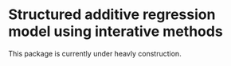 
# Structured additive regression model using interative methods

This package is currently under heavly construction.
